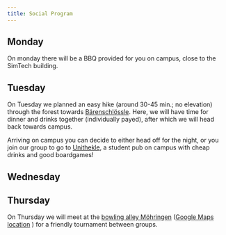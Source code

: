 ```yaml
---
title: Social Program
---
```


## Monday

On monday there will be a BBQ provided for you on campus, close to the SimTech building.

## Tuesday

On Tuesday we planned an easy hike (around 30-45 min.; no elevation) through the forest towards [Bärenschlössle](https://www.baerenschloessle-stuttgart.de/de). Here, we will have time for dinner and drinks together (individually payed), after which we will head back towards campus.

Arriving on campus you can decide to either head off for the night, or you join our group to go to [Unithekle](https://www.unithekle.de/), a student pub on campus with cheap drinks and good boardgames!

## Wednesday



## Thursday

On Thursday we will meet at the [bowling alley Möhringen](https://www.bowling-moehringen.de/) ([Google Maps location](https://maps.app.goo.gl/TJVLbMV8aJtnuHk69) ) for a friendly tournament between groups. 
